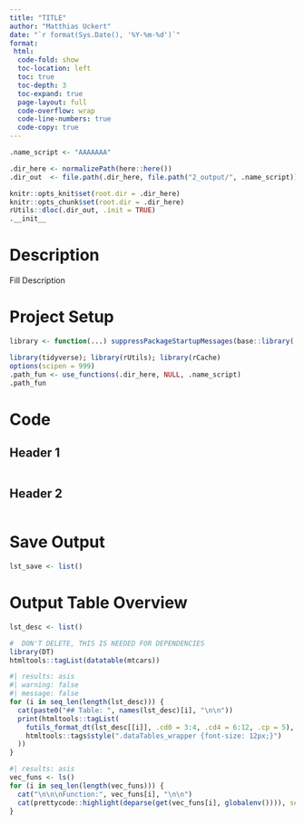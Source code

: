 ```yaml
---
title: "TITLE"
author: "Matthias Uckert"
date: "`r format(Sys.Date(), '%Y-%m-%d')`"
format:
 html:
  code-fold: show
  toc-location: left
  toc: true
  toc-depth: 3
  toc-expand: true
  page-layout: full
  code-overflow: wrap
  code-line-numbers: true
  code-copy: true
---
```



```r
.name_script <- "AAAAAAA"

.dir_here <- normalizePath(here::here())
.dir_out  <- file.path(.dir_here, file.path("2_output/", .name_script))

knitr::opts_knit$set(root.dir = .dir_here) 
knitr::opts_chunk$set(root.dir = .dir_here) 
rUtils::dloc(.dir_out, .init = TRUE)
.__init__
```

# Description

Fill Description

# Project Setup

```r
library <- function(...) suppressPackageStartupMessages(base::library(...))

library(tidyverse); library(rUtils); library(rCache)
options(scipen = 999)
.path_fun <- use_functions(.dir_here, NULL, .name_script)
.path_fun
```


# Code

## Header 1
```r

```

## Header 2
```r

```


# Save Output
```r
lst_save <- list()
```


# Output Table Overview
```r
lst_desc <- list()
```

```r
#  DON'T DELETE, THIS IS NEEDED FOR DEPENDENCIES
library(DT)
htmltools::tagList(datatable(mtcars))
```

::: {.panel-tabset}
```r
#| results: asis
#| warning: false
#| message: false
for (i in seq_len(length(lst_desc))) {
  cat(paste0("## Table: ", names(lst_desc)[i], "\n\n"))
  print(htmltools::tagList(
    futils_format_dt(lst_desc[[i]], .cd0 = 3:4, .cd4 = 6:12, .cp = 5),
    htmltools::tags$style(".dataTables_wrapper {font-size: 12px;}")
  ))
}
```
:::

```r
#| results: asis
vec_funs <- ls()
for (i in seq_len(length(vec_funs))) {
  cat("\n\n\nFunction:", vec_funs[i], "\n\n")
  cat(prettycode::highlight(deparse(get(vec_funs[i], globalenv()))), sep = "\n")
}
```

